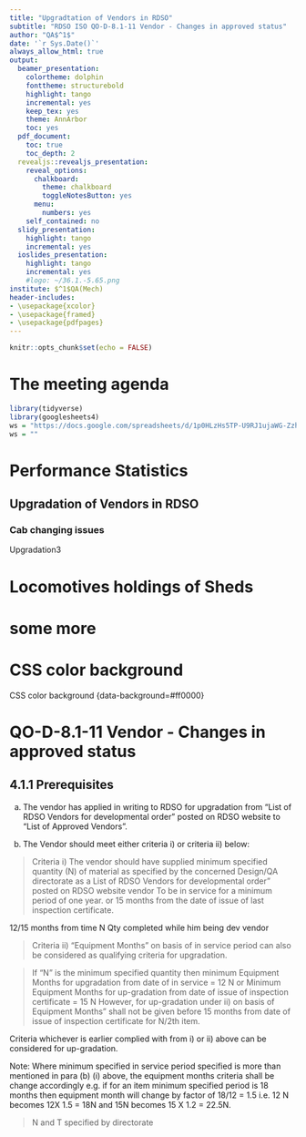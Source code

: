 ```yaml
---
title: "Upgradtation of Vendors in RDSO"
subtitle: "RDSO ISO QO-D-8.1-11 Vendor - Changes in approved status"
author: "QA$^1$"
date: '`r Sys.Date()`'
always_allow_html: true
output:
  beamer_presentation:
    colortheme: dolphin
    fonttheme: structurebold
    highlight: tango
    incremental: yes
    keep_tex: yes
    theme: AnnArbor
    toc: yes
  pdf_document:
    toc: true
    toc_depth: 2
  revealjs::revealjs_presentation:
    reveal_options:
      chalkboard:
        theme: chalkboard
        toggleNotesButton: yes
      menu:
        numbers: yes
    self_contained: no
  slidy_presentation:
    highlight: tango
    incremental: yes
  ioslides_presentation: 
    highlight: tango
    incremental: yes
    #logo: ~/36.1.-5.65.png
institute: $^1$QA(Mech)
header-includes:
- \usepackage{xcolor}
- \usepackage{framed}
- \usepackage{pdfpages}
---
```


```r
knitr::opts_chunk$set(echo = FALSE)
```

<!---
\setbeamercolor{block title}{use=structure,fg=black,bg=purple!55!black}
\setbeamercolor{block body}{use=structure,fg=white,bg=blue!20!white}
--->

# The meeting agenda

```r
library(tidyverse)
library(googlesheets4)
ws = "https://docs.google.com/spreadsheets/d/1p0HLzHs5TP-U9RJ1ujaWG-Zzhc19wu5ocpxUjeBzP8o"
ws = ""


```


# Performance Statistics 

\colorlet{shadecolor}{red!30} 
\begin{shaded}
Black text with a red background.
\end{shaded}

\colorlet{shadecolor}{red!20} 

## Upgradation of Vendors in RDSO

  

  
<!--
\setbeamercolor{block title}{use=structure,fg=white,bg=purple!75!black}
\setbeamercolor{block body}{use=structure,fg=black,bg=white!20!blue}
--->

### Cab changing issues
<!--
\setbeamercolor{block title}{use=structure,fg=white,bg=red!75!black}
\setbeamercolor{block body}{use=structure,fg=black,bg=blue!20!white}
--->
Upgradation3


# Locomotives  holdings of Sheds

<!--
\setbeamercolor{block title}{use=structure,fg=white,bg=purple!75!black}
\setbeamercolor{block body}{use=structure,fg=black,bg=blue!20!white}
--->


# some more {data-background=#ff00ff} 


# CSS color background {data-background=#ff0000}

CSS color background {data-background=#ff0000}

<!--
\setbeamercolor{block title}{use=structure,fg=black,bg=purple!55!black}
\setbeamercolor{block body}{use=structure,fg=white,bg=blue!20!white}
---->

\colorlet{shadecolor}{red!90} 

\begin{shaded}

Black text with a darker red background.

\end{shaded}



# QO-D-8.1-11 Vendor - Changes in approved status

## 4.1.1 Prerequisites

a) The vendor has applied in writing to RDSO for upgradation from “List of RDSO Vendors for developmental order" posted on RDSO website to “List of Approved Vendors". 

b) The Vendor should meet either criteria i) or criteria ii) below: 

> Criteria i) The vendor should have supplied minimum specified quantity (N) of material as specified by the concerned Design/QA directorate as a List of RDSO Vendors for developmental order" posted on RDSO website vendor 
To be in service for a minimum period of one year. or 15 months from the date of issue of last inspection certificate. 

12/15 months from time  N Qty completed while him being dev vendor


> Criteria ii) “Equipment Months" on basis of in service period can also be considered as qualifying criteria for upgradation. 

> If “N" is the minimum specified quantity then minimum Equipment Months for upgradation from date of in service = 12 N or Minimum Equipment Months for up-gradation from date of issue of inspection certificate = 15 N
> However, for up-gradation under ii) on basis of Equipment Months" shall not be given before 15 months from date of issue of inspection certificate for N/2th item.

Criteria whichever is earlier complied with from i) or ii) above can be considered for up-gradation.


Note: Where minimum specified in service period specified is more than mentioned in para (b) (i) above, the equipment months criteria shall be change accordingly e.g. if for an item minimum specified period is 18 months then equipment month will change by factor of 18/12 = 1.5 i.e. 12 N becomes 12X 1.5 = 18N and 15N becomes 15 X 1.2 = 22.5N.

> N and T specified by directorate

\includepdf[pages={-}]{remotereview.pdf}


